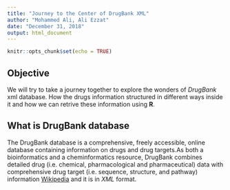 ```yaml
---
title: "Journey to the Center of DrugBank XML"
author: "Mohammed Ali, Ali Ezzat"
date: "December 31, 2018"
output: html_document
---
```


```r
knitr::opts_chunk$set(echo = TRUE)
```

## Objective
We will try to take a journey together to explore the wonders of *DrugBank* xml database. How the drugs information structured in different ways inside it and how we can retrive these information using **R**.

## What is DrugBank database
The DrugBank database is a comprehensive, freely accessible, online database containing information on drugs and drug targets.As both a bioinformatics and a cheminformatics resource, DrugBank combines detailed drug (i.e. chemical, pharmacological and pharmaceutical) data with comprehensive drug target (i.e. sequence, structure, and pathway) information [Wikipedia](https://en.wikipedia.org/wiki/DrugBank) and it is in *XML* format.


